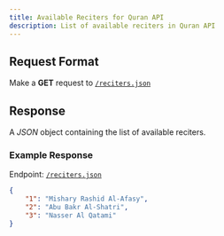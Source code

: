 ---
title: Available Reciters for Quran API
description: List of available reciters in Quran API
---


## Request Format

Make a **GET** request to [`/reciters.json`](/api/reciters.json)

## Response

A _*JSON*_ object containing the list of available reciters.

### Example Response

Endpoint: [`/reciters.json`](/api/reciters.json)

```json copy
{
    "1": "Mishary Rashid Al-Afasy",
    "2": "Abu Bakr Al-Shatri",
    "3": "Nasser Al Qatami"
}
```
